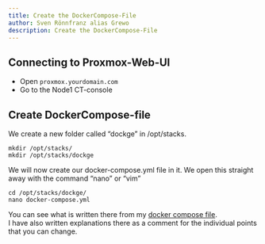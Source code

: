 ```yaml
---
title: Create the DockerCompose-File
author: Sven Rönnfranz alias Grewo
description: Create the DockerCompose-File
---
```


## Connecting to Proxmox-Web-UI
* Open `proxmox.yourdomain.com`
* Go to the Node1 CT-console

## Create DockerCompose-file
We create a new folder called “dockge” in /opt/stacks.<br/>
```
mkdir /opt/stacks/
mkdir /opt/stacks/dockge
```

We will now create our docker-compose.yml file in it. We open this straight away with the command “nano” or “vim”<br/>
```
cd /opt/stacks/dockge/
nano docker-compose.yml
```

You can see what is written there from my <a target="_blank" href="../../../configs/docker-composefiles/compose-dockge">docker compose file</a>.<br/>
I have also written explanations there as a comment for the individual points that you can change.
